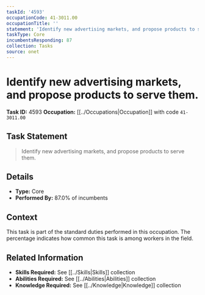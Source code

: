 ```yaml
---
taskId: '4593'
occupationCode: 41-3011.00
occupationTitle: ''
statement: 'Identify new advertising markets, and propose products to serve them.'
taskType: Core
incumbentsResponding: 87
collection: Tasks
source: onet
---
```

# Identify new advertising markets, and propose products to serve them.

**Task ID:** 4593
**Occupation:** [[../Occupations|Occupation]] with code `41-3011.00`

## Task Statement

> Identify new advertising markets, and propose products to serve them.

## Details

- **Type:** Core
- **Performed By:** 87.0% of incumbents

## Context

This task is part of the standard duties performed in this occupation. The percentage indicates how common this task is among workers in the field.

## Related Information

- **Skills Required:** See [[../Skills|Skills]] collection
- **Abilities Required:** See [[../Abilities|Abilities]] collection
- **Knowledge Required:** See [[../Knowledge|Knowledge]] collection
